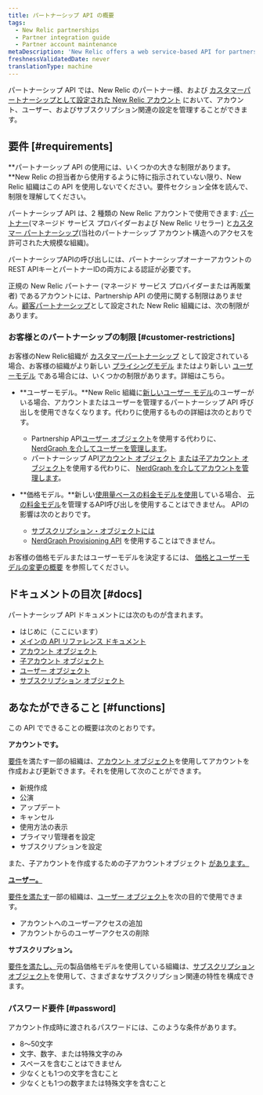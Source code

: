 ```yaml
---
title: パートナーシップ API の概要
tags:
  - New Relic partnerships
  - Partner integration guide
  - Partner account maintenance
metaDescription: 'New Relic offers a web service-based API for partners to create, edit, upgrade, downgrade, and cancel New Relic accounts on behalf of their customers.'
freshnessValidatedDate: never
translationType: machine
---
```


パートナーシップ API では、New Relic のパートナー様、および [カスタマーパートナーシップとして設定された New Relic アカウント](/docs/new-relic-partnerships/partner-integration-guide/partner-account-maintenance/partnership-accounts-users-subscriptions/#partnerships) において、アカウント、ユーザー、およびサブスクリプション関連の設定を管理することができます。

## 要件 [#requirements]

**パートナーシップ API の使用には、いくつかの大きな制限があります。**New Relic の担当者から使用するように特に指示されていない限り、New Relic 組織はこの API を使用しないでください。要件セクション全体を読んで、制限を理解してください。

パートナーシップ API は、2 種類の New Relic アカウントで使用できます: [パートナー](/docs/new-relic-partnerships/partner-integration-guide/partner-account-maintenance/partnership-accounts-users-subscriptions/#partnerships)(マネージド サービス プロバイダーおよび New Relic リセラー) と[カスタマー パートナーシップ](/docs/new-relic-partnerships/partner-integration-guide/partner-account-maintenance/partnership-accounts-users-subscriptions/#partnerships)(当社のパートナーシップ アカウント構造へのアクセスを許可された大規模な組織)。

パートナーシップAPIの呼び出しには、パートナーシップオーナーアカウントのREST APIキーとパートナーIDの両方による認証が必要です。

正規の New Relic パートナー (マネージド サービス プロバイダーまたは再販業者) であるアカウントには、Partnership API の使用に関する制限はありません。[顧客パートナーシップ](/docs/new-relic-partnerships/partner-integration-guide/partner-account-maintenance/partnership-accounts-users-subscriptions/#partnerships)として設定された New Relic 組織には、次の制限があります。

### お客様とのパートナーシップの制限 [#customer-restrictions]

お客様のNew Relic組織が [カスタマーパートナーシップ](/docs/new-relic-partnerships/partner-integration-guide/partner-account-maintenance/partnership-accounts-users-subscriptions/#partnerships) として設定されている場合、お客様の組織がより新しい [プライシングモデル](/docs/accounts/original-accounts-billing/original-product-based-pricing/overview-changes-pricing-user-model/#pricing-plans) またはより新しい [ユーザーモデル](/docs/accounts/original-accounts-billing/original-product-based-pricing/overview-user-models) である場合には、いくつかの制限があります。詳細はこちら。

* **ユーザーモデル。**New Relic 組織に[新しいユーザー モデル](/docs/accounts/original-accounts-billing/original-product-based-pricing/overview-user-models)のユーザーがいる場合、アカウントまたはユーザーを管理するパートナーシップ API 呼び出しを使用できなくなります。代わりに使用するものの詳細は次のとおりです。

  * Partnership API[ユーザー オブジェクト](/docs/new-relic-partnerships/partnerships/partner-api/partnership-api-user-object)を使用する代わりに、 [NerdGraph を介してユーザーを管理します](/docs/apis/nerdgraph/examples/nerdgraph-manage-users)。
  * パートナーシップ API[アカウント オブジェクト](/docs/new-relic-partnerships/partnerships/partner-api/partnership-api-account-object) [または子アカウント オブジェクト](/docs/new-relic-partnerships/partnerships/partner-api/partnership-api-sub-account-object)を使用する代わりに、 [NerdGraph を介してアカウントを管理します](/docs/apis/nerdgraph/examples/manage-accounts-nerdgraph)。

* **価格モデル。**新しい[使用量ベースの料金モデルを使用](/docs/accounts/original-accounts-billing/original-product-based-pricing/overview-changes-pricing-user-model/#pricing-plans)している場合、 [元の料金モデル](/docs/accounts/original-accounts-billing/original-product-based-pricing/overview-changes-pricing-user-model/#pricing-plans)を管理するAPI呼び出しを使用することはできません。 APIの影響は次のとおりです。

  * [サブスクリプション・オブジェクトには](/docs/new-relic-partnerships/partnerships/partner-api/partnership-api-subscription-object/)
  * [NerdGraph Provisioning API](/docs/apis/nerdgraph/tutorials/provisions-your-subscriptions-nerdgraph/) を使用することはできません。

お客様の価格モデルまたはユーザーモデルを決定するには、 [価格とユーザーモデルの変更の概要](/docs/accounts/original-accounts-billing/original-product-based-pricing/overview-changes-pricing-user-model) を参照してください。

## ドキュメントの目次 [#docs]

パートナーシップ API ドキュメントには次のものが含まれます。

* はじめに（ここにいます）
* [メインの API リファレンス ドキュメント](/docs/new-relic-partnerships/partnerships/partner-api/partner-api-reference)
* [アカウント オブジェクト](/docs/new-relic-partnerships/partnerships/partner-api/partnership-api-account-object)
* [子アカウント オブジェクト](/docs/new-relic-partnerships/partnerships/partner-api/partnership-api-sub-account-object)
* [ユーザー オブジェクト](/docs/new-relic-partnerships/partnerships/partner-api/partnership-api-user-object)
* [サブスクリプション オブジェクト](/docs/new-relic-partnerships/partnerships/partner-api/partnership-api-subscription-object)

## あなたができること [#functions]

この API でできることの概要は次のとおりです。

**アカウントです。**

[要件](#requirements)を満たす一部の組織は、[アカウント オブジェクト](/docs/new-relic-partnerships/partnerships/partner-api/partnership-api-account-object/)を使用してアカウントを作成および更新できます。それを使用して次のことができます。

* 新規作成
* 公演
* アップデート
* キャンセル
* 使用方法の表示
* プライマリ管理者を設定
* サブスクリプションを設定

また、子アカウントを作成するための子アカウントオブジェクト [があります。](/docs/new-relic-partnerships/partnerships/partner-api/partnership-api-sub-account-object)

[**ユーザー。**](/docs/new-relic-partnerships/partnerships/partner-api/partnership-api-sub-account-object)

[](/docs/new-relic-partnerships/partnerships/partner-api/partnership-api-sub-account-object)[要件を満たす](#customer-restrictions)一部の組織は、[ユーザー オブジェクト](/docs/new-relic-partnerships/partnerships/partner-api/partnership-api-user-object)を次の目的で使用できます。

* アカウントへのユーザーアクセスの追加
* アカウントからのユーザーアクセスの削除

**サブスクリプション。**

[要件を満たし、](#customer-restrictions)元の製品価格モデルを使用している組織は、[サブスクリプション オブジェクト](/docs/new-relic-partnerships/partnerships/partner-api/partnership-api-subscription-object)を使用して、さまざまなサブスクリプション関連の特性を構成できます。

### パスワード要件 [#password]

アカウント作成時に渡されるパスワードには、このような条件があります。

* 8～50文字
* 文字、数字、または特殊文字のみ
* スペースを含むことはできません
* 少なくとも1つの文字を含むこと
* 少なくとも1つの数字または特殊文字を含むこと